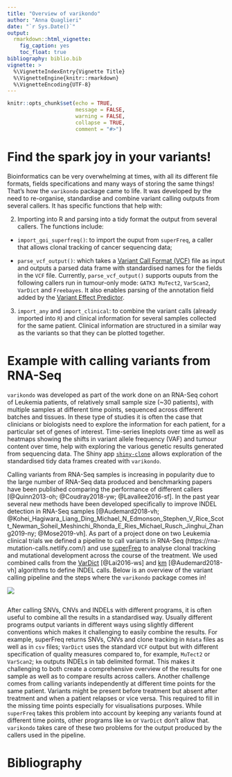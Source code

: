 ```yaml
---
title: "Overview of varikondo"
author: "Anna Quaglieri"
date: "`r Sys.Date()`"
output:
  rmarkdown::html_vignette:
    fig_caption: yes
    toc_float: true
bibliography: biblio.bib
vignette: >
  %\VignetteIndexEntry{Vignette Title}
  %\VignetteEngine{knitr::rmarkdown}
  %\VignetteEncoding{UTF-8}
---
```



```r
knitr::opts_chunk$set(echo = TRUE,
                      message = FALSE,
                      warning = FALSE,
                      collapse = TRUE,
                      comment = "#>")
```


# Find the spark joy in your variants!

Bioinformatics can be very overwhelming at times, with all its different file formats, fields specifications and many ways of storing the same things! That's how the `varikondo` package came to life. 
It was developed by the need to re-organise, standardise and combine variant calling outputs from several callers. It has specific functions that help with:

2. Importing into R and parsing into a tidy format the output from several callers. The functions include:

  * `import_goi_superfreq()`: to import the ouput from `superFreq`, a caller that allows clonal tracking of cancer sequencing data;
  
  * `parse_vcf_output()`: which takes a [Variant Call Format (VCF)](http://www.internationalgenome.org/wiki/Analysis/Variant%20Call%20Format/vcf-variant-call-format-version-40/) file as input and outputs a parsed data frame with standardised names for the fields in the `VCF` file. Currently, `parse_vcf_output()` supports ouputs from the following callers run in tumour-only mode: `GATK3 MuTect2`, `VarScan2`, `VarDict` and `Freebayes`. It also enables parsing of the annotation field added by the [Variant Effect Predictor](https://asia.ensembl.org/info/docs/tools/vep/index.html). 

3. `import_any` and `import_clinical`: to combine the variant calls (already imported into `R`) and clinical information for several samples collected for the same patient. Clinical information are structured in a similar way as the variants so that they can be plotted together.    


# Example with calling variants from RNA-Seq

`varikondo` was developed as part of the work done on an RNA-Seq cohort of Leukemia patients, of relatively small sample size (~30 patients), with multiple samples at different time points, sequenced across different batches and tissues. In these type of studies it is often the case that clinicians or biologists need to explore the information for each patient, for a particular set of genes of interest. Time-series lineplots over time as well as heatmaps showing the shifts in variant allele frequency (VAF) and tumour content over time, help with exploring the various genetic results generated from sequencing data. The Shiny app [`shiny-clone`](https://shiny.wehi.edu.au/quaglieri.a/shiny-clone/) allows exploration of the standardised tidy data frames created with `varikondo`. 

Calling variants from RNA-Seq samples is increasing in popularity due to the large number of RNA-Seq data produced and benchmarking papers have been published comparing the performance of different callers [@Quinn2013-oh; @Coudray2018-yw; @Lavallee2016-sf]. In the past year several new methods have been developed specifically to improve INDEL detection in RNA-Seq samples [@Audemard2018-vh; @Kohei_Hagiwara_Liang_Ding_Michael_N_Edmonson_Stephen_V_Rice_Scott_Newman_Soheil_Meshinchi_Rhonda_E_Ries_Michael_Rusch_Jinghui_Zhang2019-ny; @Mose2019-vh]. As part of a project done on two Leukemia clinical trials we defined a pipeline to call variants in RNA-Seq (https://rna-mutation-calls.netlify.com/) and use [superFreq](https://github.com/ChristofferFlensburg/superFreq) to analyse clonal tracking and mutational development across the course of the treatment. We used combined calls from the [VarDict](https://github.com/AstraZeneca-NGS/VarDict) [@Lai2016-ws] and [km](https://github.com/iric-soft/km/tree/master/km/tools#output-description-1) [@Audemard2018-vh] algorithms to define INDEL calls. Below is an overview of the variant calling pipeline and the steps where the `varikondo` package comes in!

<img src="man/figures/general-verview.png" align="center"/>

```r
```


After calling SNVs, CNVs and INDELs with different programs, it is often useful to combine all the results in a standardised way. Usually different programs output variants in different ways using slightly different conventions which makes it challenging to easily combine the results. For example, superFreq returns SNVs, CNVs and clone tracking in `Rdata` files as well as in `csv` files; `VarDict` uses the standard `VCF` output but with different specification of quality measures compared to, for example, `MuTect2` or `VarScan2`; `km` outputs INDELs in tab delimited format. This makes it challenging to both create a comprehensive overview of the results for one sample as well as to compare results across callers. Another challenge comes from calling variants independently at different time points for the same patient. Variants might be present before treatment but absent after treatment and when a patient relapses or vice versa. This required to fill in the missing time points especially for visualisations purposes. While `superFreq` takes this problem into account by keeping any variants found at different time points, other programs like `km` or `VarDict` don’t allow that. `varikondo` takes care of these two problems for the output produced by the callers used in the pipeline. 


# Bibliography
